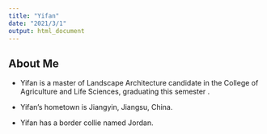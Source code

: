 ---
title: "Yifan"
date: "2021/3/1"
output: html_document
---


## About Me

* Yifan is a master of Landscape Architecture candidate in the College of Agriculture and Life Sciences,  graduating this semester .

* Yifan's hometown is Jiangyin, Jiangsu, China.

* Yifan has a border collie named Jordan.